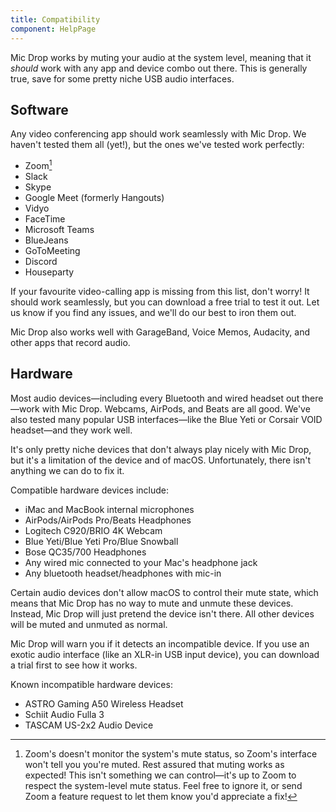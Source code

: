 ```yaml
---
title: Compatibility
component: HelpPage
---
```




<Panel>

Mic Drop works by muting your audio at the system level, meaning that it _should_ work with any app and device combo out there. This is generally true, save for some pretty niche USB audio interfaces.

## Software

Any video conferencing app should work seamlessly with Mic Drop. We haven't tested them all (yet!), but the ones we've tested work perfectly:

- Zoom[^1]
- Slack
- Skype
- Google Meet (formerly Hangouts)
- Vidyo
- FaceTime
- Microsoft Teams
- BlueJeans
- GoToMeeting
- Discord
- Houseparty

If your favourite video-calling app is missing from this list, don't worry! It should work seamlessly, but you can <DownloadLink source="compatibility-page">download a free trial</DownloadLink> to test it out. Let us know if you find any issues, and we'll do our best to iron them out.

Mic Drop also works well with GarageBand, Voice Memos, Audacity, and other apps that record audio.

## Hardware

Most audio devices—including every Bluetooth and wired headset out there—work with Mic Drop. Webcams, AirPods, and Beats are all good. We've also tested many popular USB interfaces—like the Blue Yeti or Corsair VOID headset—and they work well.

It's only pretty niche devices that don't always play nicely with Mic Drop, but it's a limitation of the device and of macOS. Unfortunately, there isn't anything we can do to fix it.

Compatible hardware devices include:
- iMac and MacBook internal microphones
- AirPods/AirPods Pro/Beats Headphones
- Logitech C920/BRIO 4K Webcam
- Blue Yeti/Blue Yeti Pro/Blue Snowball
- Bose QC35/700 Headphones
- Any wired mic connected to your Mac's headphone jack
- Any bluetooth headset/headphones with mic-in

Certain audio devices don't allow macOS to control their mute state, which means that Mic Drop has no way to mute and unmute these devices. Instead, Mic Drop will just pretend the device isn't there. All other devices will be muted and unmuted as normal.

Mic Drop will warn you if it detects an incompatible device. If you use an exotic audio interface (like an XLR-in USB input device), you can <DownloadLink source="compatibility-page">download a trial</DownloadLink> first to see how it works.

Known incompatible hardware devices:
- ASTRO Gaming A50 Wireless Headset
- Schiit Audio Fulla 3
- TASCAM US-2x2 Audio Device

[^1]: Zoom's doesn't monitor the system's mute status, so Zoom's interface won't tell you you're muted. Rest assured that muting works as expected! This isn't something we can control—it's up to Zoom to respect the system-level mute status. Feel free to ignore it, or send Zoom a feature request to let them know you'd appreciate a fix!

</Panel>


